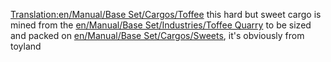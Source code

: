 [[Translation:en/Manual/Base Set/Cargos/Toffee]]
{{en/Manual/Base Set/Cargos/Cargo|
name=Toffee|
image=en/Toffee.png|
produced=[[en/Manual/Base Set/Industries/Toffee Quarry]]|
accepted=[[en/Manual/Base Set/Industries/Sweet Factory]]
}}this hard but sweet cargo is mined from the [[en/Manual/Base Set/Industries/Toffee Quarry]] to be sized and packed on [[en/Manual/Base Set/Cargos/Sweets]], it's obviously from toyland